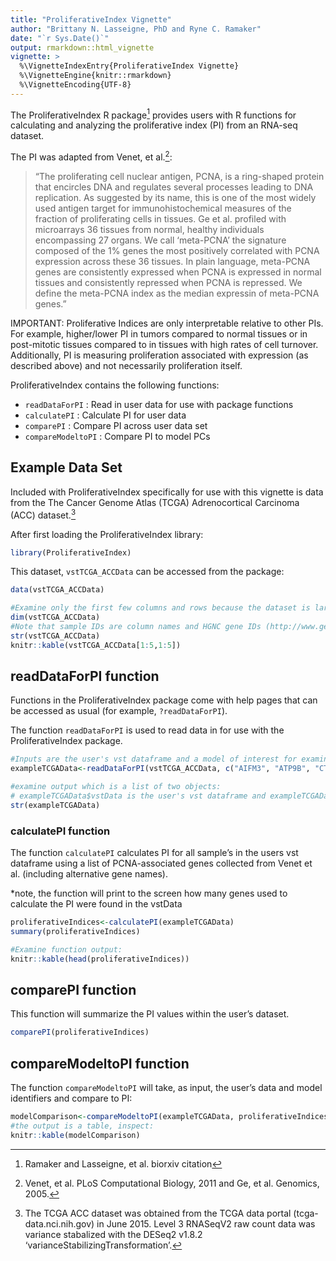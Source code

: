 ```yaml
---
title: "ProliferativeIndex Vignette"
author: "Brittany N. Lasseigne, PhD and Ryne C. Ramaker"
date: "`r Sys.Date()`"
output: rmarkdown::html_vignette
vignette: >
  %\VignetteIndexEntry{ProliferativeIndex Vignette}
  %\VignetteEngine{knitr::rmarkdown}
  %\VignetteEncoding{UTF-8}
---
```


The ProliferativeIndex R package^[Ramaker and Lasseigne, et al. biorxiv citation] provides users with R functions for calculating and analyzing the proliferative index (PI) from an RNA-seq dataset.  

The PI was adapted from Venet, et al.^[Venet, et al. PLoS Computational Biology, 2011 and Ge, et al. Genomics, 2005.]:

> "The proliferating cell nuclear antigen, PCNA, is a ring-shaped protein that encircles DNA and regulates several processes leading to DNA replication.  As suggested by its name, this is one of the most widely used antigen target for immunohistochemical measures of the fraction of proliferating cells in tissues.  Ge et al. profiled with microarrays 36 tissues from normal, healthy individuals encompassing 27 organs.  We call 'meta-PCNA' the signature composed of the 1% genes the most positively correlated with PCNA expression across these 36 tissues.  In plain language, meta-PCNA genes are consistently expressed when PCNA is expressed in normal tissues and consistently repressed when PCNA is repressed.  We define the meta-PCNA index as the median expressin of meta-PCNA genes."

IMPORTANT:
Proliferative Indices are only interpretable relative to other PIs.  For example, higher/lower PI in tumors compared to normal tissues or in post-mitotic tissues compared to in tissues with high rates of cell turnover.  Additionally, PI is measuring proliferation associated with expression (as described above) and not necessarily proliferation itself.


ProliferativeIndex contains the following functions:

- `readDataForPI` : Read in user data for use with package functions
- `calculatePI` :  Calculate PI for user data
- `comparePI` : Compare PI across user data set
- `compareModeltoPI` : Compare PI to model PCs

## Example Data Set

Included with ProliferativeIndex specifically for use with this vignette is data from the The Cancer Genome Atlas (TCGA) Adrenocortical Carcinoma (ACC) dataset.^[The TCGA ACC dataset was obtained from the TCGA data portal (tcga-data.nci.nih.gov) in June 2015.  Level 3 RNASeqV2 raw count data was variance stabalized with the DESeq2 v1.8.2 'varianceStabilizingTransformation'.] 

After first loading the ProliferativeIndex library:
```r
library(ProliferativeIndex)
```
This dataset, `vstTCGA_ACCData` can be accessed from the package:
```r
data(vstTCGA_ACCData)

#Examine only the first few columns and rows because the dataset is large (20501 genes x 79 samples):
dim(vstTCGA_ACCData)
#Note that sample IDs are column names and HGNC gene IDs (http://www.genenames.org) are rownames and that vst data is numeric.
str(vstTCGA_ACCData)
knitr::kable(vstTCGA_ACCData[1:5,1:5])
```

## readDataForPI function

Functions in the ProliferativeIndex package come with help pages that can be accessed as usual (for example, `?readDataForPI`).

The function `readDataForPI` is used to read data in for use with the ProliferativeIndex package.

```r
#Inputs are the user's vst dataframe and a model of interest for examining PI:
exampleTCGAData<-readDataForPI(vstTCGA_ACCData, c("AIFM3", "ATP9B", "CTRC", "MCL1", "MGAT4B", "ODF2L", "SNORA65", "TPPP2"))

#examine output which is a list of two objects:
# exampleTCGAData$vstData is the user's vst dataframe and exampleTCGAData$modelIDs is a character string of the user's gene IDs for their model of interest
str(exampleTCGAData)
```

### calculatePI function

The function `calculatePI` calculates PI for all sample's in the users vst dataframe using a list of PCNA-associated genes collected from Venet et al. (including alternative gene names).

*note, the function will print to the screen how many genes used to calculate the PI were found in the vstData

```r
proliferativeIndices<-calculatePI(exampleTCGAData)
summary(proliferativeIndices)

#Examine function output:
knitr::kable(head(proliferativeIndices))
```

## comparePI function
This function will summarize the PI values within the user's dataset.

```r
comparePI(proliferativeIndices)
```

## compareModeltoPI function

The function `compareModeltoPI` will take, as input, the user's data and model identifiers and compare to PI:

```r
modelComparison<-compareModeltoPI(exampleTCGAData, proliferativeIndices)
#the output is a table, inspect:
knitr::kable(modelComparison)
```
